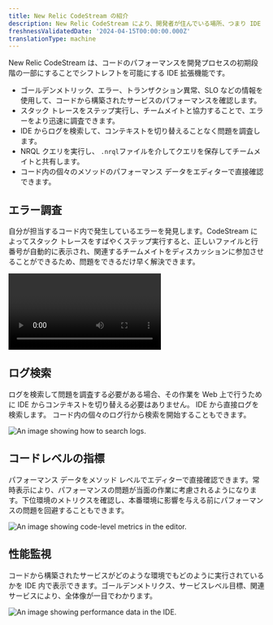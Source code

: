 ```yaml
---
title: New Relic CodeStream の紹介
description: New Relic CodeStream により、開発者が住んでいる場所、つまり IDE から実稼働テレメトリにアクセスできるようになります。
freshnessValidatedDate: '2024-04-15T00:00:00.000Z'
translationType: machine
---
```





New Relic CodeStream は、コードのパフォーマンスを開発プロセスの初期段階の一部にすることでシフトレフトを可能にする IDE 拡張機能です。

* ゴールデンメトリック、エラー、トランザクション異常、SLO などの情報を使用して、コードから構築されたサービスのパフォーマンスを確認します。
* スタック トレースをステップ実行し、チームメイトと協力することで、エラーをより迅速に調査できます。
* IDE からログを検索して、コンテキストを切り替えることなく問題を調査します。
* NRQL クエリを実行し、 `.nrql`ファイルを介してクエリを保存してチームメイトと共有します。
* コード内の個々のメソッドのパフォーマンス データをエディターで直接確認できます。

## エラー調査

自分が担当するコード内で発生しているエラーを発見します。CodeStream によってスタック トレースをすばやくステップ実行すると、正しいファイルと行番号が自動的に表示され、関連するチームメイトをディスカッションに参加させることができるため、問題をできるだけ早く解決できます。

<Video
  type="wistia"
  id="l65l4cqqhd"
/>

## ログ検索

ログを検索して問題を調査する必要がある場合、その作業を Web 上で行うために IDE からコンテキストを切り替える必要はありません。 IDE から直接ログを検索します。 コード内の個々のログ行から検索を開始することもできます。

<img
  title="Searching logs from your IDE."
  alt="An image showing how to search logs."
  src={codestreamLogSearch}
/>

## コードレベルの指標

パフォーマンス データをメソッド レベルでエディターで直接確認できます。常時表示により、パフォーマンスの問題が当面の作業に考慮されるようになります。下位環境のメトリクスを確認し、本番環境に影響を与える前にパフォーマンスの問題を回避することもできます。

<img
  title="Code-Level Metrics"
  alt="An image showing code-level metrics in the editor."
  src={codestreamVscClm}
/>

## 性能監視

コードから構築されたサービスがどのような環境でもどのように実行されているかを IDE 内で表示できます。ゴールデンメトリクス、サービスレベル目標、関連サービスにより、全体像が一目でわかります。

<img
  title="Performance data for your services"
  alt="An image showing performance data in the IDE."
  src={codestreamO11y}
/>
